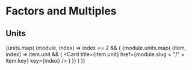 # Factors and Multiples


## Units
{units.map(
    (module, index) =>
    index == 2 && (
        <Cards>
            {module.units.map(
                (item, index) =>
                item.unit && (
                    <Card title={item.unit} href={module.slug + "/" + item.key} key={index} />
                )
            )}
        </Cards>
    )
)}